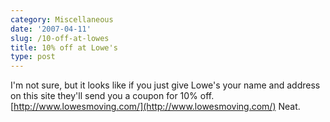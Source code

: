 ```yaml
---
category: Miscellaneous
date: '2007-04-11'
slug: /10-off-at-lowes
title: 10% off at Lowe's
type: post
---
```



I'm not sure, but it looks like if you just give Lowe's your name
and address on this site they'll send you a coupon for 10% off.
[http://www.lowesmoving.com/](http://www.lowesmoving.com/) Neat.